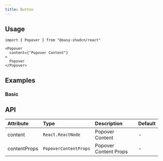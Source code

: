 ```yaml
---
title: Button
---
```


## Usage

```tsx
import { Popover } from "@easy-shadcn/react"

<Popover
  content={"Popover Content"}
>
  Popover
</Popover>
```

## Examples

### Basic

<ExamplePreview name="popover-demo" />

## API

| Attribute      | Type                    | Description                  | Default     |
| :------------- | :---------------------- | :--------------------------- | :---------- |
| content        | `React.ReactNode`       | Popover Content              | -           |
| contentProps   | `PopoverContentProps`   | Popover Content Props        | -           |
